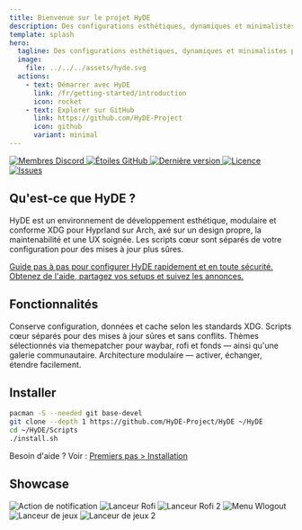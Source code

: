 ```yaml
---
title: Bienvenue sur le projet HyDE
description: Des configurations esthétiques, dynamiques et minimalistes pour Arch hyprland !
template: splash
hero:
  tagline: Des configurations esthétiques, dynamiques et minimalistes pour Arch hyprland !
  image:
    file: ../../../assets/hyde.svg
  actions:
    - text: Démarrer avec HyDE
      link: /fr/getting-started/introduction
      icon: rocket
    - text: Explorer sur GitHub
      link: https://github.com/HyDE-Project
      icon: github
      variant: minimal
---
```



<div className="badges">
  <a href="https://discord.gg/AYbJ9MJez7">
    <img
      alt="Membres Discord"
      src="https://img.shields.io/badge/dynamic/json?url=https%3A%2F%2Fdiscordapp.com%2Fapi%2Finvites%2FmT5YqjaJFh%3Fwith_counts%3Dtrue&query=%24.approximate_member_count&suffix=%20membres&style=for-the-badge&logo=discord&logoSize=auto&label=HyDE%20Discord&labelColor=ebbcba&color=c79bf0"
    />
  </a>
  <a href="https://github.com/HyDE-Project/HyDE">
    <img
      alt="Étoiles GitHub"
      src="https://img.shields.io/github/stars/HyDE-Project/HyDE?style=for-the-badge&logo=github&label=Stars&color=8aadf4"
    />
  </a>
  <a href="https://github.com/HyDE-Project/HyDE/releases">
    <img
      alt="Dernière version"
      src="https://img.shields.io/github/v/release/HyDE-Project/HyDE?style=for-the-badge&label=Dernière&color=c6a0f6"
    />
  </a>
  <a href="https://github.com/HyDE-Project/HyDE">
    <img
      alt="Licence"
      src="https://img.shields.io/github/license/HyDE-Project/HyDE?style=for-the-badge&color=8bd5ca&label=Licence"
    />
  </a>
  <a href="https://github.com/HyDE-Project/HyDE/issues">
    <img
      alt="Issues"
      src="https://img.shields.io/github/issues/HyDE-Project/HyDE?style=for-the-badge&color=f5a97f&label=Issues"
    />
  </a>
</div>

## Qu'est‑ce que HyDE ?

HyDE est un environnement de développement esthétique, modulaire et conforme XDG
pour Hyprland sur Arch, axé sur un design propre, la maintenabilité et une UX soignée.
Les scripts cœur sont séparés de votre configuration pour des mises à jour plus sûres.

<CardGrid>
  <a className="card-anchor" href="/fr/getting-started/installation">
    <Card title="Installer HyDE" icon="rocket">
      Guide pas à pas pour configurer HyDE rapidement et en toute sécurité.
    </Card>
  </a>
  <a
    className="card-anchor"
    href="https://discord.gg/AYbJ9MJez7"
    target="_blank"
    rel="noopener noreferrer"
  >
    <Card title="Rejoindre Discord" icon="discord">
      Obtenez de l'aide, partagez vos setups et suivez les annonces.
    </Card>
  </a>
</CardGrid>

## Fonctionnalités

<CardGrid stagger>
  <Card title="Conformité XDG" icon="seti:vala">
    Conserve configuration, données et cache selon les standards XDG.
  </Card>
  <Card title="Mises à jour cœur simplifiées" icon="add-document">
    Scripts cœur séparés pour des mises à jour sûres et sans conflits.
  </Card>
  <Card title="Plus de thèmes !" icon="moon">
	Thèmes sélectionnés via themepatcher pour waybar, rofi et fonds —
	ainsi qu'une galerie communautaire.
  </Card>
  <Card title="Modulaire !" icon="puzzle">
	Architecture modulaire — activer, échanger, étendre facilement.
  </Card>

</CardGrid>

## Installer

```sh
pacman -S --needed git base-devel
git clone --depth 1 https://github.com/HyDE-Project/HyDE ~/HyDE
cd ~/HyDE/Scripts
./install.sh
```

Besoin d'aide ? Voir : [Premiers pas > Installation](/fr/getting-started/installation)

## Showcase

<div className="showcase">
  <img
    src="https://raw.githubusercontent.com/prasanthrangan/hyprdots/main/Source/assets/wb_mode_sel.png"
    alt="Action de notification"
  />
  <img
    src="https://raw.githubusercontent.com/prasanthrangan/hyprdots/main/Source/assets/rofi_style_3.png"
    alt="Lanceur Rofi"
  />
  <img
    src="https://raw.githubusercontent.com/prasanthrangan/hyprdots/main/Source/assets/rofi_style_12.png"
    alt="Lanceur Rofi 2"
  />
  <img
    src="https://raw.githubusercontent.com/prasanthrangan/hyprdots/main/Source/assets/wlog_style_2.png"
    alt="Menu Wlogout"
  />
  <img
    src="https://raw.githubusercontent.com/prasanthrangan/hyprdots/main/Source/assets/game_launch_3.png"
    alt="Lanceur de jeux"
  />
  <img
    src="https://raw.githubusercontent.com/prasanthrangan/hyprdots/main/Source/assets/game_launch_5.png"
    alt="Lanceur de jeux 2"
  />
</div>